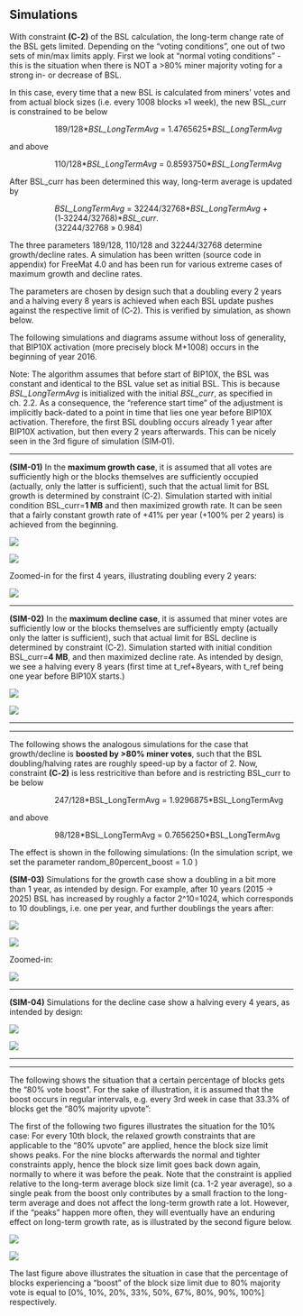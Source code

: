 ==Simulations==

With constraint '''(C‑2)''' of the BSL calculation, the long-term change rate of the BSL gets limited. Depending on the “voting conditions”, one out of two sets of min/max limits apply. First we look at “normal voting conditions” - this is the situation when there is NOT a >80% miner majority voting for a strong in- or decrease of BSL.

In this case, every time that a new BSL is calculated from miners' votes and from actual block sizes (i.e. every 1008 blocks »1 week), the new BSL_curr is constrained to be below
:: 189/128*''BSL_LongTermAvg'' = 1.4765625*''BSL_LongTermAvg''
and above
:: 110/128*''BSL_LongTermAvg'' = 0.8593750*''BSL_LongTermAvg''

After BSL_curr has been determined this way, long-term average is updated by
:: ''BSL_LongTermAvg'' =  32244/32768*''BSL_LongTermAvg'' + (1‑32244/32768)*''BSL_curr''.
:: (32244/32768 » 0.984)

The three parameters 189/128, 110/128 and 32244/32768 determine growth/decline rates.
A simulation has been written (source code in appendix) for FreeMat 4.0 and has been run for various extreme cases of maximum growth and decline rates.

The parameters are chosen by design such that a doubling every 2 years and a halving every 8 years is achieved when each BSL update pushes against the respective limit of (C‑2). This is verified by simulation, as shown below.

The following simulations and diagrams assume without loss of generality, that BIP10X activation (more precisely block M+1008) occurs in the beginning of year 2016.

Note: The algorithm assumes that before start of BIP10X, the BSL was constant and identical to the BSL value set as initial BSL. This is because ''BSL_LongTermAvg'' is initialized with the initial ''BSL_curr'', as specified in ch. 2.2. As a consequence, the “reference start time” of the adjustment is implicitly back-dated to a point in time that lies one year before BIP10X activation. Therefore, the first BSL doubling occurs already 1 year after BIP10X activation, but then every 2 years afterwards. This can be nicely seen in the 3rd figure of simulation (SIM‑01).

----

'''(SIM-01)''' In the '''maximum growth case''', it is assumed that all votes are sufficiently high or the blocks themselves are sufficiently occupied (actually, only the latter is sufficient), such that the actual limit for BSL growth is determined by constraint (C‑2). Simulation started with initial condition BSL_curr='''1 MB''' and then maximized growth rate. It can be seen that a fairly constant growth rate of +41% per year (+100% per 2 years) is achieved from the beginning.

<img src=https://cloud.githubusercontent.com/assets/14133304/9701890/5f3cccfa-5443-11e5-806a-e3c2d8cf82a3.png></img>

<img src=https://cloud.githubusercontent.com/assets/14133304/9701891/5f425954-5443-11e5-819d-bce45b41edd3.png></img>

Zoomed-in for the first 4 years, illustrating doubling every 2 years:

<img src=https://cloud.githubusercontent.com/assets/14133304/9701892/5f497842-5443-11e5-9960-7fb390d3fea9.png></img>

----

'''(SIM-02)''' In the '''maximum decline case''', it is assumed that miner votes are sufficiently low or the blocks themselves are sufficiently empty (actually only the latter is sufficient), such that actual limit for BSL decline is determined by constraint (C‑2). Simulation started with initial condition BSL_curr='''4 MB''', and then maximized decline rate.
As intended by design, we see a halving every 8 years (first time at t_ref+8years, with t_ref being one year before BIP10X starts.)

<img src=https://cloud.githubusercontent.com/assets/14133304/9701894/5f543c6e-5443-11e5-99e8-944262172d65.png></img>

<img src=https://cloud.githubusercontent.com/assets/14133304/9701893/5f506a08-5443-11e5-931a-70c0f8acbf73.png></img>

----
----

The following shows the analogous simulations for the case that growth/decline is '''boosted by >80% miner votes''', such that the BSL doubling/halving rates are roughly speed-up by a factor of 2.
Now, constraint '''(C‑2)''' is less restricitive than before and is restricting BSL_curr to be below
:: 247/128*BSL_LongTermAvg = 1.9296875*BSL_LongTermAvg
and above
:: 98/128*BSL_LongTermAvg = 0.7656250*BSL_LongTermAvg

The effect is shown in the following simulations:
(In the simulation script, we set the parameter random_80percent_boost = 1.0 )

'''(SIM-03)''' Simulations for the growth case show a doubling in a bit more than 1 year, as intended by design. For example, after 10 years (2015 → 2025) BSL has increased by roughly a factor 2^10=1024, which corresponds to 10 doublings, i.e. one per year, and further doublings the years after:

<img src=https://cloud.githubusercontent.com/assets/14133304/9701895/5f570156-5443-11e5-8241-248e56c73bed.png></img>

<img src=https://cloud.githubusercontent.com/assets/14133304/9701896/5f5c60d8-5443-11e5-8c2e-6e20793fce0b.png></img>

Zoomed-in:

<img src=https://cloud.githubusercontent.com/assets/14133304/9701897/5f63960a-5443-11e5-8be4-7c094df99fe9.png></img>

----

'''(SIM-04)''' Simulations for the decline case show a halving every 4 years, as intended by design:

<img src=https://cloud.githubusercontent.com/assets/14133304/9701898/5f6a2af6-5443-11e5-9234-5924136fd952.png></img>

<img src=https://cloud.githubusercontent.com/assets/14133304/9701899/5f72cda0-5443-11e5-8b92-693383794672.png></img>

----
----

The following shows the situation that a certain percentage of blocks gets the “80% vote boost”. For the sake of illustration, it is assumed that the boost occurs in regular intervals, e.g. every 3rd week in case that 33.3% of blocks get the “80% majority upvote”:

The first of the following two figures illustrates the situation for the 10% case: For every 10th block, the relaxed growth constraints that are applicable to the “80% upvote” are applied, hence the block size limit shows peaks. For the nine blocks afterwards the normal and tighter constraints apply, hence the block size limit goes back down again, normally to where it was before the peak.
Note that the constraint is applied relative to the long-term average block size limit (ca. 1-2 year average), so a single peak from the boost only contributes by a small fraction to the long-term average and does not affect the long-term growth rate a lot.
However, if the “peaks” happen more often, they will eventually have an enduring effect on long-term growth rate, as is illustrated by the second figure below.

<img src=https://cloud.githubusercontent.com/assets/14133304/9701900/5f76de4a-5443-11e5-9267-462bade195f4.png></img>

<img src=https://cloud.githubusercontent.com/assets/14133304/9701901/5f7b95b6-5443-11e5-8c2c-e7a511597d3b.png></img>

The last figure above illustrates the situation in case that the percentage of blocks experiencing a “boost” of the block size limit due to 80% majority vote is equal to <nowiki>[0%, 10%, 20%, 33%, 50%, 67%, 80%, 90%, 100%]</nowiki> respectively.

